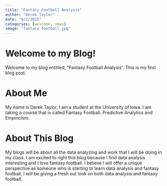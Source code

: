 ```yaml
---
title: "Fantasy Football Analysis"
author: "Derek Taylor"
date: "9/2/2025"
categories: [welcome, news]
image: "fantasy football.jpg"
---
```


# Welcome to my Blog! {#sec-welcome}

Welcome to my blog entitled, "Fantasy Football Analysis".
This is my first blog post.

# About Me

My name is Derek Taylor, I am a student at the University of Iowa. I am taking a course that is called Fantasy Football: Predictive Analytics and Empiricism.

# About This Blog

My blogs will be about all the data analyzing and work that I will be doing in my class. I am excited to right this blog because I find data analysis interesting and I love fantasy football. I believe I will offer a unique perspective as someone who is starting to learn data analysis and fantasy football, I will be giving a fresh out look on both data analysis and fantasy football.
